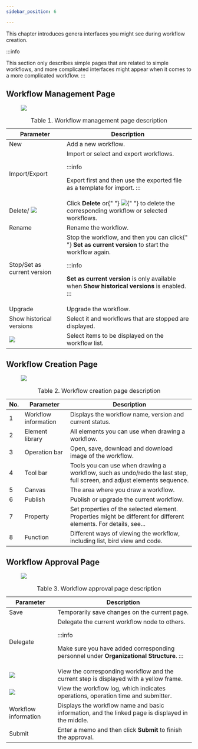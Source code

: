 ```yaml
---
sidebar_position: 6

---
```



<article className="nested1" aria-labelledby="ariaid-title11" id="logging_in">
  <div>
    <p>
      This chapter introduces genera interfaces you might see during workflow
      creation.
    </p>
    <section className="section" id="logging_in__context_d2p_2ns_r5b">

:::info

This section only describes
        simple pages that are related to simple workflows, and more complicated
        interfaces might appear when it comes to a more complicated workflow.
:::

</section>
  </div>
  <article
    className="nested2"
    aria-labelledby="task_tzp_4jl_r5b__title_uzp_4jl_r5b"
    id="task_tzp_4jl_r5b"
  >

## Workflow Management Page

<div>
      <section className="section" id="task_tzp_4jl_r5b__context_obt_tkl_r5b">
        <figure className="fignone" id="task_tzp_4jl_r5b__fig_xxw_tkl_r5b">
          <img id="task_tzp_4jl_r5b__image_hmh_5kl_r5b" src="https://wordpressfreezonex.oss-cn-hangzhou.aliyuncs.com/workflow/13.png" />
        </figure>
        <table id="task_tzp_4jl_r5b__table_vcp_vds_r5b" className="frame-all">
          <caption>
            <span className="table--title-label">Table 1. </span>
            <span id="task_tzp_4jl_r5b__title_wcp_vds_r5b">
              Workflow management page description
            </span>
          </caption>
          <colgroup>
            <col style={{ width: "29.325513196480934%" }} />
            <col style={{ width: "70.67448680351906%" }} />
          </colgroup>
          <thead>
            <tr>
              <th id="task_tzp_4jl_r5b__table_vcp_vds_r5b__entry__1">
                Parameter
              </th>
              <th id="task_tzp_4jl_r5b__table_vcp_vds_r5b__entry__2">
                Description
              </th>
            </tr>
          </thead>
          <tbody>
            <tr>
              <td headers="task_tzp_4jl_r5b__table_vcp_vds_r5b__entry__1">
                New
              </td>
              <td headers="task_tzp_4jl_r5b__table_vcp_vds_r5b__entry__2">
                Add a new workflow.
              </td>
            </tr>
            <tr>
              <td headers="task_tzp_4jl_r5b__table_vcp_vds_r5b__entry__1">
                Import/Export
              </td>
              <td headers="task_tzp_4jl_r5b__table_vcp_vds_r5b__entry__2">
                Import or select and export workflows.

:::info

Export first and then use the exported file as a template for import.
:::

</td>
            </tr>
            <tr>
              <td headers="task_tzp_4jl_r5b__table_vcp_vds_r5b__entry__1">
                Delete/
                <img
                  id="task_tzp_4jl_r5b__image_jv5_zds_r5b"
                  src="https://wordpressfreezonex.oss-cn-hangzhou.aliyuncs.com/workflow/17.png"
                />
              </td>
              <td headers="task_tzp_4jl_r5b__table_vcp_vds_r5b__entry__2">
                Click <strong>Delete</strong> or{" "}
                <img
                  id="task_tzp_4jl_r5b__image_amt_j2s_r5b"
                  src="https://wordpressfreezonex.oss-cn-hangzhou.aliyuncs.com/workflow/17.png"
                />{" "}
                to delete the corresponding workflow or selected workflows.
              </td>
            </tr>
            <tr>
              <td headers="task_tzp_4jl_r5b__table_vcp_vds_r5b__entry__1">
                Rename
              </td>
              <td headers="task_tzp_4jl_r5b__table_vcp_vds_r5b__entry__2">
                Rename the workflow.
              </td>
            </tr>
            <tr>
              <td headers="task_tzp_4jl_r5b__table_vcp_vds_r5b__entry__1">
                Stop/Set as current version
              </td>
              <td headers="task_tzp_4jl_r5b__table_vcp_vds_r5b__entry__2">
                Stop the workflow, and then you can click{" "}
                <strong>Set as current version</strong> to start the workflow
                again.

:::info

<strong>Set as current version</strong> is only available when <strong>Show historical versions</strong> is enabled.
:::

</td>
            </tr>
            <tr>
              <td headers="task_tzp_4jl_r5b__table_vcp_vds_r5b__entry__1">
                Upgrade
              </td>
              <td headers="task_tzp_4jl_r5b__table_vcp_vds_r5b__entry__2">
                Upgrade the workflow.
              </td>
            </tr>
            <tr>
              <td headers="task_tzp_4jl_r5b__table_vcp_vds_r5b__entry__1">
                Show historical versions
              </td>
              <td headers="task_tzp_4jl_r5b__table_vcp_vds_r5b__entry__2">
                Select it and workflows that are stopped are displayed.
              </td>
            </tr>
            <tr>
              <td headers="task_tzp_4jl_r5b__table_vcp_vds_r5b__entry__1">
                <img
                  id="task_tzp_4jl_r5b__image_j3z_c2s_r5b"
                  src="https://wordpressfreezonex.oss-cn-hangzhou.aliyuncs.com/workflow/18.png"
                />
              </td>
              <td headers="task_tzp_4jl_r5b__table_vcp_vds_r5b__entry__2">
                Select items to be displayed on the workflow list.
              </td>
            </tr>
          </tbody>
        </table>
      </section>
    </div>
  </article>
  <article
    className="nested2"
    aria-labelledby="task_l5w_pjl_r5b__title_m5w_pjl_r5b"
    id="task_l5w_pjl_r5b"
  >

## Workflow Creation Page

<div>
      <section className="section" id="task_l5w_pjl_r5b__context_npw_v2s_r5b">
        <figure className="fignone" id="task_l5w_pjl_r5b__fig_opw_v2s_r5b">
          <img id="task_l5w_pjl_r5b__image_ppw_v2s_r5b" src="https://wordpressfreezonex.oss-cn-hangzhou.aliyuncs.com/workflow/14.png" />
        </figure>
        <table id="task_l5w_pjl_r5b__table_qpw_v2s_r5b" className="frame-all">
          <caption>
            <span className="table--title-label">Table 2. </span>
            <span id="task_l5w_pjl_r5b__title_rpw_v2s_r5b">
              Workflow creation page description
            </span>
          </caption>
          <colgroup>
            <col style={{ width: "15%" }} />
            <col style={{ width: "25%" }} />
            <col style={{ width: "60%" }} />
          </colgroup>
          <thead>
            <tr>
              <th id="task_l5w_pjl_r5b__table_qpw_v2s_r5b__entry__1">No.</th>
              <th id="task_l5w_pjl_r5b__table_qpw_v2s_r5b__entry__2">
                Parameter
              </th>
              <th id="task_l5w_pjl_r5b__table_qpw_v2s_r5b__entry__3">
                Description
              </th>
            </tr>
          </thead>
          <tbody>
            <tr>
              <td headers="task_l5w_pjl_r5b__table_qpw_v2s_r5b__entry__1">1</td>
              <td headers="task_l5w_pjl_r5b__table_qpw_v2s_r5b__entry__2">
                Workflow information
              </td>
              <td headers="task_l5w_pjl_r5b__table_qpw_v2s_r5b__entry__3">
                Displays the workflow name, version and current status.
              </td>
            </tr>
            <tr>
              <td headers="task_l5w_pjl_r5b__table_qpw_v2s_r5b__entry__1">2</td>
              <td headers="task_l5w_pjl_r5b__table_qpw_v2s_r5b__entry__2">
                Element library
              </td>
              <td headers="task_l5w_pjl_r5b__table_qpw_v2s_r5b__entry__3">
                All elements you can use when drawing a workflow.
              </td>
            </tr>
            <tr>
              <td headers="task_l5w_pjl_r5b__table_qpw_v2s_r5b__entry__1">3</td>
              <td headers="task_l5w_pjl_r5b__table_qpw_v2s_r5b__entry__2">
                Operation bar
              </td>
              <td headers="task_l5w_pjl_r5b__table_qpw_v2s_r5b__entry__3">
                Open, save, download and download image of the workflow.
              </td>
            </tr>
            <tr>
              <td headers="task_l5w_pjl_r5b__table_qpw_v2s_r5b__entry__1">4</td>
              <td headers="task_l5w_pjl_r5b__table_qpw_v2s_r5b__entry__2">
                Tool bar
              </td>
              <td headers="task_l5w_pjl_r5b__table_qpw_v2s_r5b__entry__3">
                Tools you can use when drawing a workflow, such as undo/redo the
                last step, full screen, and adjust elements sequence.
              </td>
            </tr>
            <tr>
              <td headers="task_l5w_pjl_r5b__table_qpw_v2s_r5b__entry__1">5</td>
              <td headers="task_l5w_pjl_r5b__table_qpw_v2s_r5b__entry__2">
                Canvas
              </td>
              <td headers="task_l5w_pjl_r5b__table_qpw_v2s_r5b__entry__3">
                The area where you draw a workflow.
              </td>
            </tr>
            <tr>
              <td headers="task_l5w_pjl_r5b__table_qpw_v2s_r5b__entry__1">6</td>
              <td headers="task_l5w_pjl_r5b__table_qpw_v2s_r5b__entry__2">
                Publish
              </td>
              <td headers="task_l5w_pjl_r5b__table_qpw_v2s_r5b__entry__3">
                Publish or upgrade the current workflow.
              </td>
            </tr>
            <tr>
              <td headers="task_l5w_pjl_r5b__table_qpw_v2s_r5b__entry__1">7</td>
              <td headers="task_l5w_pjl_r5b__table_qpw_v2s_r5b__entry__2">
                Property
              </td>
              <td headers="task_l5w_pjl_r5b__table_qpw_v2s_r5b__entry__3">
                Set properties of the selected element. Properties might be
                different for different elements. For details, see...
              </td>
            </tr>
            <tr>
              <td headers="task_l5w_pjl_r5b__table_qpw_v2s_r5b__entry__1">8</td>
              <td headers="task_l5w_pjl_r5b__table_qpw_v2s_r5b__entry__2">
                Function
              </td>
              <td headers="task_l5w_pjl_r5b__table_qpw_v2s_r5b__entry__3">
                Different ways of viewing the workflow, including list, bird
                view and code.
              </td>
            </tr>
          </tbody>
        </table>
      </section>
    </div>
  </article>
  <article
    className="nested2"
    aria-labelledby="task_icj_qjl_r5b__title_jcj_qjl_r5b"
    id="task_icj_qjl_r5b"
  >

## Workflow Approval Page

<div>
      <section className="section" id="task_icj_qjl_r5b__context_jnf_hhs_r5b">
        <figure className="fignone" id="task_icj_qjl_r5b__fig_knf_hhs_r5b">
          <img id="task_icj_qjl_r5b__image_lnf_hhs_r5b" src="https://wordpressfreezonex.oss-cn-hangzhou.aliyuncs.com/workflow/15.png" />
        </figure>
        <table id="task_icj_qjl_r5b__table_mnf_hhs_r5b" className="frame-all">
          <caption>
            <span className="table--title-label">Table 3. </span>
            <span id="task_icj_qjl_r5b__title_nnf_hhs_r5b">
              Workflow approval page description
            </span>
          </caption>
          <colgroup>
            <col style={{ width: "25%" }} />
            <col style={{ width: "75%" }} />
          </colgroup>
          <thead>
            <tr>
              <th id="task_icj_qjl_r5b__table_mnf_hhs_r5b__entry__1">
                Parameter
              </th>
              <th id="task_icj_qjl_r5b__table_mnf_hhs_r5b__entry__2">
                Description
              </th>
            </tr>
          </thead>
          <tbody>
            <tr>
              <td headers="task_icj_qjl_r5b__table_mnf_hhs_r5b__entry__1">
                Save
              </td>
              <td headers="task_icj_qjl_r5b__table_mnf_hhs_r5b__entry__2">
                Temporarily save changes on the current page.
              </td>
            </tr>
            <tr>
              <td headers="task_icj_qjl_r5b__table_mnf_hhs_r5b__entry__1">
                Delegate
              </td>
              <td headers="task_icj_qjl_r5b__table_mnf_hhs_r5b__entry__2">
                Delegate the current workflow node to others.

:::info

Make sure you have added corresponding personnel under <strong>Organizational Structure</strong>.
:::
</td>
            </tr>
            <tr>
              <td headers="task_icj_qjl_r5b__table_mnf_hhs_r5b__entry__1">
                <img
                  id="task_icj_qjl_r5b__image_xxw_dls_r5b"
                  src="https://wordpressfreezonex.oss-cn-hangzhou.aliyuncs.com/workflow/19.png"
                />
              </td>
              <td headers="task_icj_qjl_r5b__table_mnf_hhs_r5b__entry__2">
                View the corresponding workflow and the current step is
                displayed with a yellow frame.
              </td>
            </tr>
            <tr>
              <td headers="task_icj_qjl_r5b__table_mnf_hhs_r5b__entry__1">
                <img
                  id="task_icj_qjl_r5b__image_wpb_2ls_r5b"
                  src="https://wordpressfreezonex.oss-cn-hangzhou.aliyuncs.com/workflow/20.png"
                />
              </td>
              <td headers="task_icj_qjl_r5b__table_mnf_hhs_r5b__entry__2">
                View the workflow log, which indicates operations, operation
                time and submitter.
              </td>
            </tr>
            <tr>
              <td headers="task_icj_qjl_r5b__table_mnf_hhs_r5b__entry__1">
                Workflow information
              </td>
              <td headers="task_icj_qjl_r5b__table_mnf_hhs_r5b__entry__2">
                Displays the workflow name and basic information, and the linked
                page is displayed in the middle.
              </td>
            </tr>
            <tr>
              <td headers="task_icj_qjl_r5b__table_mnf_hhs_r5b__entry__1">
                Submit
              </td>
              <td headers="task_icj_qjl_r5b__table_mnf_hhs_r5b__entry__2">
                Enter a memo and then click <strong>Submit</strong> to finish
                the approval.
              </td>
            </tr>
          </tbody>
        </table>
      </section>
    </div>
  </article>
</article>

